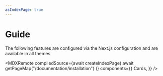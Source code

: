 ```yaml
---
asIndexPage: true
---
```



# Guide

The following features are configured via the Next.js configuration and are
available in all themes.

<MDXRemote
  compiledSource={await createIndexPage(
    await getPageMap("/documentation/installation")
  )}
  components={{
    Cards,
  }}
/>
